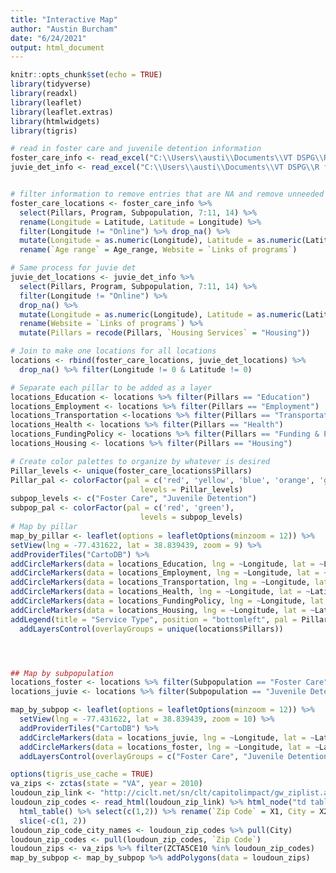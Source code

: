 ```yaml
---
title: "Interactive Map"
author: "Austin Burcham"
date: "6/24/2021"
output: html_document
---
```


```r
knitr::opts_chunk$set(echo = TRUE)
library(tidyverse)
library(readxl)
library(leaflet)
library(leaflet.extras)
library(htmlwidgets)
library(tigris)
```

```r
# read in foster care and juvenile detention information
foster_care_info <- read_excel("C:\\Users\\austi\\Documents\\VT DSPG\\R files\\2021_DSPG_Loudoun\\Qualitative_research\\Research-Foster_care-New_col_added.xlsx")
juvie_det_info <- read_excel("C:\\Users\\austi\\Documents\\VT DSPG\\R files\\2021_DSPG_Loudoun\\Qualitative_research\\Research-Juvenile_Detention-New_col_added.xlsx")


# filter information to remove entries that are NA and remove unneeded columns
foster_care_locations <- foster_care_info %>% 
  select(Pillars, Program, Subpopulation, 7:11, 14) %>% 
  rename(Longitude = Latitude, Latitude = Longitude) %>% 
  filter(Longitude != "Online") %>% drop_na() %>% 
  mutate(Longitude = as.numeric(Longitude), Latitude = as.numeric(Latitude)) %>% 
  rename(`Age range` = Age_range, Website = `Links of programs`)

# Same process for juvie det
juvie_det_locations <- juvie_det_info %>% 
  select(Pillars, Program, Subpopulation, 7:11, 14) %>% 
  filter(Longitude != "Online") %>% 
  drop_na() %>% 
  mutate(Longitude = as.numeric(Longitude), Latitude = as.numeric(Latitude)) %>% 
  rename(Website = `Links of programs`) %>% 
  mutate(Pillars = recode(Pillars, `Housing Services` = "Housing"))

# Join to make one locations for all locations 
locations <- rbind(foster_care_locations, juvie_det_locations) %>% 
  drop_na() %>% filter(Longitude != 0 & Latitude != 0)

# Separate each pillar to be added as a layer
locations_Education <- locations %>% filter(Pillars == "Education")
locations_Employment <- locations %>% filter(Pillars == "Employment")
locations_Transportation <-locations %>% filter(Pillars == "Transportation")
locations_Health <- locations %>% filter(Pillars == "Health")
locations_FundingPolicy <- locations %>% filter(Pillars == "Funding & Policy")
locations_Housing <- locations %>% filter(Pillars == "Housing") 

# Create color palettes to organize by whatever is desired
Pillar_levels <- unique(foster_care_locations$Pillars)
Pillar_pal <- colorFactor(pal = c('red', 'yellow', 'blue', 'orange', 'green', 'pink'), 
                             levels = Pillar_levels)
subpop_levels <- c("Foster Care", "Juvenile Detention")
subpop_pal <- colorFactor(pal = c('red', 'green'), 
                             levels = subpop_levels)
# Map by pillar 
map_by_pillar <- leaflet(options = leafletOptions(minzoom = 12)) %>% 
setView(lng = -77.431622, lat = 38.839439, zoom = 9) %>% 
addProviderTiles("CartoDB") %>% 
addCircleMarkers(data = locations_Education, lng = ~Longitude, lat = ~Latitude, popup = ~paste0("<b>", locations_Education$Program, "</b>", "<br/>", "<b>", "Qualifications: ", "</b>", locations_Education$Qualification, "<br/>","<b>","Description: ", "</b>", locations_Education$Description, "<br/>","<b>","Website: ", "</b>", "<a>",locations_Education$Website, "</a>"), radius = 2, color = ~Pillar_pal(Pillars), group = "Education") %>% 
addCircleMarkers(data = locations_Employment, lng = ~Longitude, lat = ~Latitude, popup = ~paste0("<b>", locations_Employment$Program, "</b>", "<br/>", "<b>", "Qualifications: ", "</b>", locations_Employment$Qualification, "<br/>","<b>","Description: ", "</b>", locations_Employment$Description, "<br/>","<b>","Website: ", "</b>", "<a>",locations_Employment$Website, "</a>"), radius = 2, color = ~Pillar_pal(Pillars), group = "Employment") %>% 
addCircleMarkers(data = locations_Transportation, lng = ~Longitude, lat = ~Latitude, popup = ~paste0("<b>", locations_Transportation$Program,"</b>", "<br/>", "<b>", "Qualifications: ", "</b>", locations_Transportation$Qualification, "<br/>","<b>","Description: ", "</b>", locations_Transportation$Description, "<br/>","<b>","Website: ", "</b>", "<a>",locations_Transportation$Website, "</a>"), radius = 2, color = ~Pillar_pal(Pillars), group = "Transportation") %>%
addCircleMarkers(data = locations_Health, lng = ~Longitude, lat = ~Latitude, popup = ~paste0("<b>", locations_Health$Program,"</b>", "<br/>", "<b>", "Qualifications: ", "</b>", locations_Health$Qualification, "<br/>","<b>","Description: ", "</b>", locations_Health$Description, "<br/>","<b>","Website: ", "</b>", "<a>",locations_Health$Website, "</a>"), radius = 2, color = ~Pillar_pal(Pillars), group = "Health") %>%
addCircleMarkers(data = locations_FundingPolicy, lng = ~Longitude, lat = ~Latitude, popup = ~paste0("<b>", locations_FundingPolicy$Program,"</b>", "<br/>", "<b>", "Qualifications: ", "</b>", locations_FundingPolicy$Qualification, "<br/>","<b>","Description: ", "</b>", locations_FundingPolicy$Description, "<br/>","<b>","Website: ", "</b>", "<a>",locations_FundingPolicy$Website, "</a>"), radius = 2, color = ~Pillar_pal(Pillars), group = "Funding & Policy") %>%
addCircleMarkers(data = locations_Housing, lng = ~Longitude, lat = ~Latitude, popup = ~paste0("<b>", locations_FundingPolicy$Program,"</b>", "<br/>", "<b>", "Qualifications: ", "</b>", locations_Housing$Qualification, "<br/>","<b>","Description: ", "</b>", locations_Housing$Description, "<br/>","<b>","Website: ", "</b>", "<a>",locations_Housing$Website, "</a>"), radius = 2, color = ~Pillar_pal(Pillars), group = "Housing") %>%
addLegend(title = "Service Type", position = "bottomleft", pal = Pillar_pal, values = Pillar_levels) %>%
  addLayersControl(overlayGroups = unique(locations$Pillars))




## Map by subpopulation 
locations_foster <- locations %>% filter(Subpopulation == "Foster Care")
locations_juvie <- locations %>% filter(Subpopulation == "Juvenile Detention")

map_by_subpop <- leaflet(options = leafletOptions(minzoom = 12)) %>% 
  setView(lng = -77.431622, lat = 38.839439, zoom = 10) %>% 
  addProviderTiles("CartoDB") %>% 
  addCircleMarkers(data = locations_juvie, lng = ~Longitude, lat = ~Latitude, popup = ~paste0("<b>", locations_juvie$Program,"</b>", "<br/>", "<b>", "Qualifications: ", "</b>", locations_juvie$Qualification, "<br/>","<b>","Description: ", "</b>", locations_juvie$Description, "<br/>","<b>","Website: ", "</b>", "<a>",locations_juvie$Website, "</a>"), group = "Juvenile Detention", radius = 2, color = ~subpop_pal(Subpopulation)) %>% 
  addCircleMarkers(data = locations_foster, lng = ~Longitude, lat = ~Latitude, popup = ~paste0("<b>", locations_foster$Program,"</b>", "<br/>", "<b>", "Qualifications: ", "</b>", locations_foster$Qualification, "<br/>","<b>","Description: ", "</b>", locations_foster$Description, "<br/>","<b>","Website: ", "</b>", "<a>",locations_foster$Website, "</a>"), group = "Foster Care", radius = 2, color = ~subpop_pal(Subpopulation)) %>% 
  addLayersControl(overlayGroups = c("Foster Care", "Juvenile Detention"))

```

```r
options(tigris_use_cache = TRUE)
va_zips <- zctas(state = "VA", year = 2010)
loudoun_zip_link <- "http://ciclt.net/sn/clt/capitolimpact/gw_ziplist.aspx?ClientCode=capitolimpact&State=va&StName=Virginia&StFIPS=51&FIPS=51107"
loudoun_zip_codes <- read_html(loudoun_zip_link) %>% html_node("td table") %>%  
  html_table() %>% select(c(1,2)) %>% rename(`Zip Code` = X1, City = X2) %>%
  slice(-c(1, 2)) 
loudoun_zip_code_city_names <- loudoun_zip_codes %>% pull(City)
loudoun_zip_codes <- pull(loudoun_zip_codes, `Zip Code`)
loudoun_zips <- va_zips %>% filter(ZCTA5CE10 %in% loudoun_zip_codes)
map_by_subpop <- map_by_subpop %>% addPolygons(data = loudoun_zips)

```

